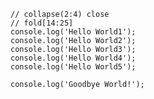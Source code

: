 ```tsx
// collapse(2:4) close
// fold[14:25]
console.log('Hello World1');
console.log('Hello World2');
console.log('Hello World3');
console.log('Hello World4');
console.log('Hello World5');
```

```title.tsx
console.log('Goodbye World!');
```
